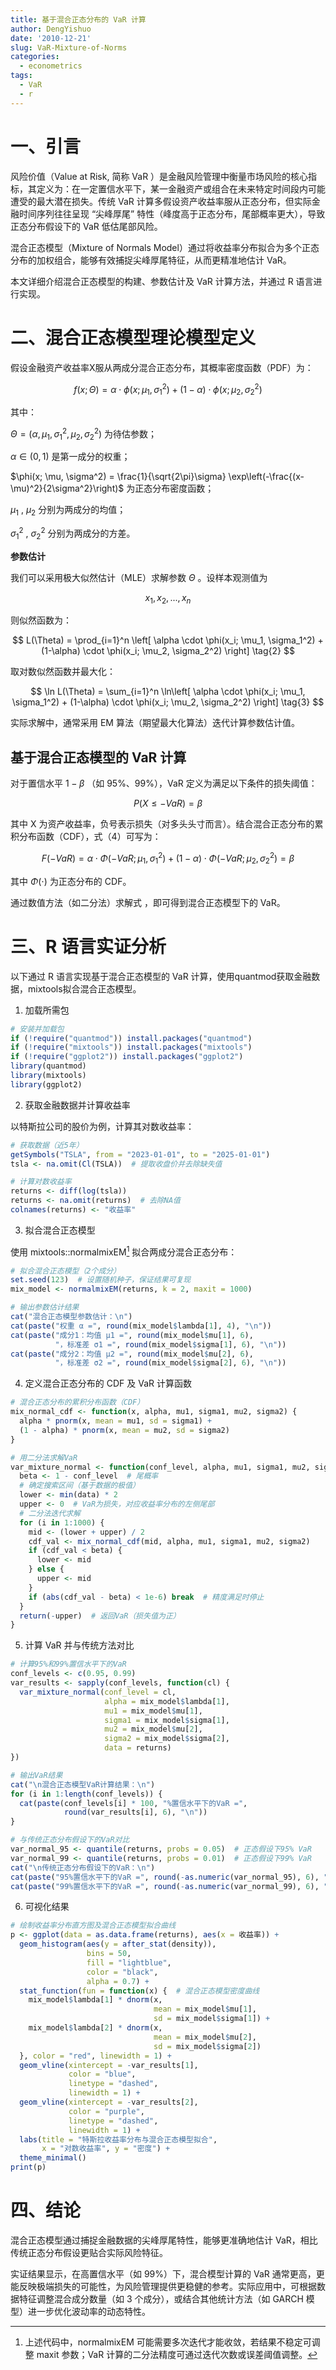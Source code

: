 ```yaml
---
title: 基于混合正态分布的 VaR 计算
author: DengYishuo
date: '2010-12-21'
slug: VaR-Mixture-of-Norms
categories:
  - econometrics
tags:
  - VaR
  - r
---
```


# 一、引言

风险价值（Value at Risk, 简称 VaR ）是金融风险管理中衡量市场风险的核心指标，其定义为：在一定置信水平下，某一金融资产或组合在未来特定时间段内可能遭受的最大潜在损失。传统 VaR 计算多假设资产收益率服从正态分布，但实际金融时间序列往往呈现 “尖峰厚尾” 特性（峰度高于正态分布，尾部概率更大），导致正态分布假设下的 VaR 低估尾部风险。

混合正态模型（Mixture of Normals Model）通过将收益率分布拟合为多个正态分布的加权组合，能够有效捕捉尖峰厚尾特征，从而更精准地估计 VaR。

本文详细介绍混合正态模型的构建、参数估计及 VaR 计算方法，并通过 R 语言进行实现。

# 二、混合正态模型理论模型定义

假设金融资产收益率X服从两成分混合正态分布，其概率密度函数（PDF）为：

$$
f(x; \Theta) = \alpha \cdot \phi(x; \mu_1, \sigma_1^2) + (1-\alpha) \cdot \phi(x; \mu_2, \sigma_2^2) \tag{1}
$$

其中：

$\Theta = (\alpha, \mu_1, \sigma_1^2, \mu_2, \sigma_2^2)$ 为待估参数；

$\alpha \in (0,1)$ 是第一成分的权重；

$\phi(x; \mu, \sigma^2) = \frac{1}{\sqrt{2\pi}\sigma} \exp\left(-\frac{(x-\mu)^2}{2\sigma^2}\right)$ 为正态分布密度函数；

$\mu_1$ , $\mu_2$ 分别为两成分的均值；

$\sigma_1^2$ , $\sigma_2^2$ 分别为两成分的方差。

**参数估计**

我们可以采用极大似然估计（MLE）求解参数 $\Theta$ 。设样本观测值为

$$
x_1, x_2, ..., x_n
$$ 

则似然函数为：

$$
L(\Theta) = \prod_{i=1}^n \left[ \alpha \cdot \phi(x_i; \mu_1, \sigma_1^2) + (1-\alpha) \cdot \phi(x_i; \mu_2, \sigma_2^2) \right] \tag{2}
$$

取对数似然函数并最大化：

$$
\ln L(\Theta) = \sum_{i=1}^n \ln\left[ \alpha \cdot \phi(x_i; \mu_1, \sigma_1^2) + (1-\alpha) \cdot \phi(x_i; \mu_2, \sigma_2^2) \right] \tag{3}
$$

实际求解中，通常采用 EM 算法（期望最大化算法）迭代计算参数估计值。

## 基于混合正态模型的 VaR 计算

对于置信水平 $1-\beta$ （如 95%、99%），VaR 定义为满足以下条件的损失阈值：

$$
P(X \leq -VaR) = \beta \tag{4}
$$

其中 X 为资产收益率，负号表示损失（对多头头寸而言）。结合混合正态分布的累积分布函数（CDF），式（4）可写为：

$$
F(-VaR) = \alpha \cdot \Phi\left(-VaR; \mu_1, \sigma_1^2\right) + (1-\alpha) \cdot \Phi\left(-VaR; \mu_2, \sigma_2^2\right) = \beta \tag{5} \label{eq:mix-normal}
$$

其中 $\Phi(\cdot)$ 为正态分布的 CDF。

通过数值方法（如二分法）求解式 \eqref{eq:mix-normal} ，即可得到混合正态模型下的 VaR。

# 三、R 语言实证分析

以下通过 R 语言实现基于混合正态模型的 VaR 计算，使用quantmod获取金融数据，mixtools拟合混合正态模型。

1. 加载所需包

```r
# 安装并加载包
if (!require("quantmod")) install.packages("quantmod")
if (!require("mixtools")) install.packages("mixtools")
if (!require("ggplot2")) install.packages("ggplot2")
library(quantmod)
library(mixtools)
library(ggplot2)
```

2. 获取金融数据并计算收益率

以特斯拉公司的股价为例，计算其对数收益率：

```r
# 获取数据（近5年）
getSymbols("TSLA", from = "2023-01-01", to = "2025-01-01")
tsla <- na.omit(Cl(TSLA))  # 提取收盘价并去除缺失值

# 计算对数收益率
returns <- diff(log(tsla))
returns <- na.omit(returns)  # 去除NA值
colnames(returns) <- "收益率"
```

3. 拟合混合正态模型

使用 mixtools::normalmixEM[^1] 拟合两成分混合正态分布：

[^1]:上述代码中，normalmixEM 可能需要多次迭代才能收敛，若结果不稳定可调整 maxit 参数；VaR 计算的二分法精度可通过迭代次数或误差阈值调整。

```r
# 拟合混合正态模型（2个成分）
set.seed(123)  # 设置随机种子，保证结果可复现
mix_model <- normalmixEM(returns, k = 2, maxit = 1000)

# 输出参数估计结果
cat("混合正态模型参数估计：\n")
cat(paste("权重 α =", round(mix_model$lambda[1], 4), "\n"))
cat(paste("成分1：均值 μ1 =", round(mix_model$mu[1], 6), 
          "，标准差 σ1 =", round(mix_model$sigma[1], 6), "\n"))
cat(paste("成分2：均值 μ2 =", round(mix_model$mu[2], 6), 
          "，标准差 σ2 =", round(mix_model$sigma[2], 6), "\n"))
```

4. 定义混合正态分布的 CDF 及 VaR 计算函数

```r
# 混合正态分布的累积分布函数（CDF）
mix_normal_cdf <- function(x, alpha, mu1, sigma1, mu2, sigma2) {
  alpha * pnorm(x, mean = mu1, sd = sigma1) + 
  (1 - alpha) * pnorm(x, mean = mu2, sd = sigma2)
}

# 用二分法求解VaR
var_mixture_normal <- function(conf_level, alpha, mu1, sigma1, mu2, sigma2, data) {
  beta <- 1 - conf_level  # 尾概率
  # 确定搜索区间（基于数据的极值）
  lower <- min(data) * 2
  upper <- 0  # VaR为损失，对应收益率分布的左侧尾部
  # 二分法迭代求解
  for (i in 1:1000) {
    mid <- (lower + upper) / 2
    cdf_val <- mix_normal_cdf(mid, alpha, mu1, sigma1, mu2, sigma2)
    if (cdf_val < beta) {
      lower <- mid
    } else {
      upper <- mid
    }
    if (abs(cdf_val - beta) < 1e-6) break  # 精度满足时停止
  }
  return(-upper)  # 返回VaR（损失值为正）
}
```

5. 计算 VaR 并与传统方法对比

```r
# 计算95%和99%置信水平下的VaR
conf_levels <- c(0.95, 0.99)
var_results <- sapply(conf_levels, function(cl) {
  var_mixture_normal(conf_level = cl,
                     alpha = mix_model$lambda[1],
                     mu1 = mix_model$mu[1],
                     sigma1 = mix_model$sigma[1],
                     mu2 = mix_model$mu[2],
                     sigma2 = mix_model$sigma[2],
                     data = returns)
})

# 输出VaR结果
cat("\n混合正态模型VaR计算结果：\n")
for (i in 1:length(conf_levels)) {
  cat(paste(conf_levels[i] * 100, "%置信水平下的VaR =", 
            round(var_results[i], 6), "\n"))
}

# 与传统正态分布假设下的VaR对比
var_normal_95 <- quantile(returns, probs = 0.05)  # 正态假设下95% VaR
var_normal_99 <- quantile(returns, probs = 0.01)  # 正态假设下99% VaR
cat("\n传统正态分布假设下的VaR：\n")
cat(paste("95%置信水平下的VaR =", round(-as.numeric(var_normal_95), 6), "\n"))
cat(paste("99%置信水平下的VaR =", round(-as.numeric(var_normal_99), 6), "\n"))
```

6. 可视化结果

```r
# 绘制收益率分布直方图及混合正态模型拟合曲线
p <- ggplot(data = as.data.frame(returns), aes(x = 收益率)) +
  geom_histogram(aes(y = after_stat(density)), 
                 bins = 50, 
                 fill = "lightblue", 
                 color = "black", 
                 alpha = 0.7) +
  stat_function(fun = function(x) {  # 混合正态模型密度曲线
    mix_model$lambda[1] * dnorm(x, 
                                mean = mix_model$mu[1], 
                                sd = mix_model$sigma[1]) +
    mix_model$lambda[2] * dnorm(x, 
                                mean = mix_model$mu[2], 
                                sd = mix_model$sigma[2])
  }, color = "red", linewidth = 1) +
  geom_vline(xintercept = -var_results[1], 
             color = "blue", 
             linetype = "dashed", 
             linewidth = 1) +
  geom_vline(xintercept = -var_results[2], 
             color = "purple", 
             linetype = "dashed", 
             linewidth = 1) +
  labs(title = "特斯拉收益率分布与混合正态模型拟合",
       x = "对数收益率", y = "密度") +
  theme_minimal()
print(p)
```

# 四、结论

混合正态模型通过捕捉金融数据的尖峰厚尾特性，能够更准确地估计 VaR，相比传统正态分布假设更贴合实际风险特征。

实证结果显示，在高置信水平（如 99%）下，混合模型计算的 VaR 通常更高，更能反映极端损失的可能性，为风险管理提供更稳健的参考。实际应用中，可根据数据特征调整混合成分数量（如 3 个成分），或结合其他统计方法（如 GARCH 模型）进一步优化波动率的动态特性。